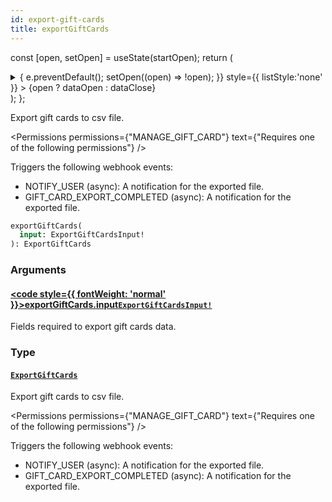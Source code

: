 ```yaml
---
id: export-gift-cards
title: exportGiftCards
---
```






const [open, setOpen] = useState(startOpen);
return (
<details {...(open ? { open: true } : {})} className="details" style={{ border:'none', boxShadow:'none', background:'var(--ifm-background-color)' }}>
<summary
onClick={(e) => {
e.preventDefault();
setOpen((open) => !open);
}}
style={{ listStyle:'none' }} >
{open ? dataOpen : dataClose}
</summary>
{open && children}
</details>
);
};

Export gift cards to csv file.


<Badge text="Added in Saleor 3.1" class="badge badge--secondary margin-bottom--sm" />



<Permissions permissions={"MANAGE_GIFT_CARD"} text={"Requires one of the following permissions"} />


Triggers the following webhook events:

- NOTIFY_USER (async): A notification for the exported file.
- GIFT_CARD_EXPORT_COMPLETED (async): A notification for the exported file.

```graphql
exportGiftCards(
  input: ExportGiftCardsInput!
): ExportGiftCards
```

### Arguments

#### [<code style={{ fontWeight: 'normal' }}>exportGiftCards.<b>input</b></code>](#)<Bullet />[`ExportGiftCardsInput!`](../../../api-reference/gift-cards/inputs/export-gift-cards-input.mdx) <Badge class="badge badge--secondary" text="non-null"/> <Badge class="badge badge--secondary" text="input"/> <Badge class="badge badge--secondary" text="gift-cards"/>

Fields required to export gift cards data.

### Type

#### [`ExportGiftCards`](../../../api-reference/gift-cards/objects/export-gift-cards.mdx) <Badge class="badge badge--secondary" text="object"/> <Badge class="badge badge--secondary" text="gift-cards"/>

Export gift cards to csv file.


<Badge text="Added in Saleor 3.1" class="badge badge--secondary margin-bottom--sm" />



<Permissions permissions={"MANAGE_GIFT_CARD"} text={"Requires one of the following permissions"} />


Triggers the following webhook events:

- NOTIFY_USER (async): A notification for the exported file.
- GIFT_CARD_EXPORT_COMPLETED (async): A notification for the exported file.


